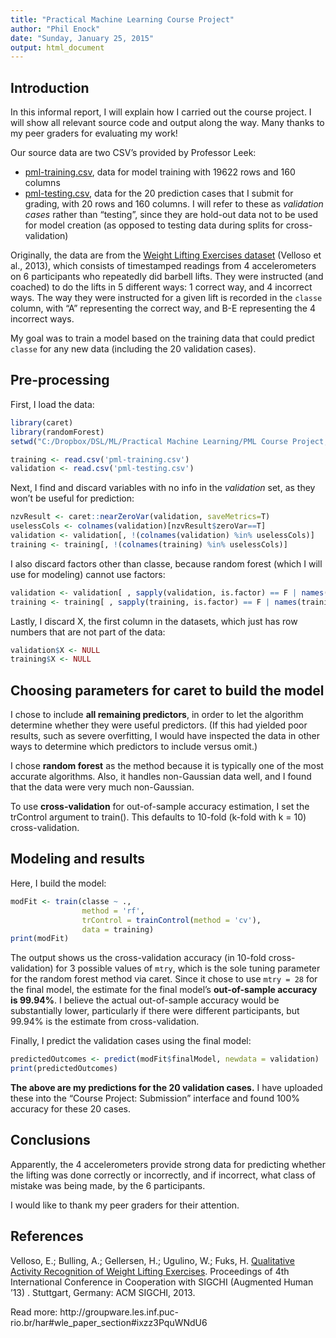 ```yaml
---
title: "Practical Machine Learning Course Project"
author: "Phil Enock"
date: "Sunday, January 25, 2015"
output: html_document
---
```


## Introduction

In this informal report, I will explain how I carried out the course project. I will show all relevant source code and output along the way. Many thanks to my peer graders for evaluating my work!

Our source data are two CSV's provided by Professor Leek:

 - [pml-training.csv](https://d396qusza40orc.cloudfront.net/predmachlearn/pml-training.csv), data for model training with 19622 rows and 160 columns
 - [pml-testing.csv](https://d396qusza40orc.cloudfront.net/predmachlearn/pml-testing.csv), data for the 20 prediction cases that I submit for grading, with 20 rows and 160 columns. I will refer to these as *validation cases* rather than "testing", since they are hold-out data not to be used for model creation (as opposed to testing data during splits for cross-validation)

Originally, the data are from the [Weight Lifting Exercises dataset](http://groupware.les.inf.puc-rio.br/har) (Velloso et al., 2013), which consists of timestamped readings from 4 accelerometers on 6 participants who repeatedly did barbell lifts. They were instructed (and coached) to do the lifts in 5 different ways: 1 correct way, and 4 incorrect ways. The way they were instructed for a given lift is recorded in the `classe` column, with "A" representing the correct way, and B-E representing the 4 incorrect ways.

My goal was to train a model based on the training data that could predict `classe` for any new data (including the 20 validation cases).

## Pre-processing

First, I load the data:
```r
library(caret)
library(randomForest)
setwd("C:/Dropbox/DSL/ML/Practical Machine Learning/PML Course Project, weightlifting")
```

```r
training <- read.csv('pml-training.csv')
validation <- read.csv('pml-testing.csv')
```

Next, I find and discard variables with no info in the *validation* set, as they won't be useful for prediction:

```r
nzvResult <- caret::nearZeroVar(validation, saveMetrics=T)
uselessCols <- colnames(validation)[nzvResult$zeroVar==T]
validation <- validation[, !(colnames(validation) %in% uselessCols)] 
training <- training[, !(colnames(training) %in% uselessCols)] 
```

I also discard factors other than classe, because random forest (which I will use for modeling) cannot use factors:
```r
validation <- validation[ , sapply(validation, is.factor) == F | names(validation) == 'classe']
training <- training[ , sapply(training, is.factor) == F | names(training) == 'classe']
```

Lastly, I discard X, the first column in the datasets, which just has row numbers that are not part of the data:
```r
validation$X <- NULL
training$X <- NULL
```

## Choosing parameters for caret to build the model
I chose to include **all remaining predictors**, in order to let the algorithm determine whether they were useful predictors. (If this had yielded poor results, such as severe overfitting, I would have inspected the data in other ways to determine which predictors to include versus omit.)

I chose **random forest** as the method because it is typically one of the most accurate algorithms. Also, it handles non-Gaussian data well, and I found that the data were very much non-Gaussian.

To use **cross-validation** for out-of-sample accuracy estimation, I set the trControl argument to train(). This defaults to 10-fold (k-fold with k = 10) cross-validation.

## Modeling and results
Here, I build the model:

```r
modFit <- train(classe ~ .,
                method = 'rf',
                trControl = trainControl(method = 'cv'),
                data = training)
print(modFit)
```

The output shows us the cross-validation accuracy (in 10-fold cross-validation) for 3 possible values of `mtry`, which is the sole tuning parameter for the random forest method via caret. Since it chose to use `mtry = 28` for the final model, the estimate for the final model's **out-of-sample accuracy is 99.94%**. I believe the actual out-of-sample accuracy would be substantially lower, particularly if there were different participants, but 99.94% is the estimate from cross-validation.

Finally, I predict the validation cases using the final model:

```r
predictedOutcomes <- predict(modFit$finalModel, newdata = validation)
print(predictedOutcomes)
```

**The above are my predictions for the 20 validation cases.** I have uploaded these into the "Course Project: Submission" interface and found 100% accuracy for these 20 cases.

## Conclusions
Apparently, the 4 accelerometers provide strong data for predicting whether the lifting was done correctly or incorrectly, and if incorrect, what class of mistake was being made, by the 6 participants.

I would like to thank my peer graders for their attention.

## References

Velloso, E.; Bulling, A.; Gellersen, H.; Ugulino, W.; Fuks, H. [Qualitative Activity Recognition of Weight Lifting Exercises](http://groupware.les.inf.puc-rio.br/work.jsf?p1=11201). Proceedings of 4th International Conference in Cooperation with SIGCHI (Augmented Human '13) . Stuttgart, Germany: ACM SIGCHI, 2013.

Read more: http://groupware.les.inf.puc-rio.br/har#wle_paper_section#ixzz3PquWNdU6